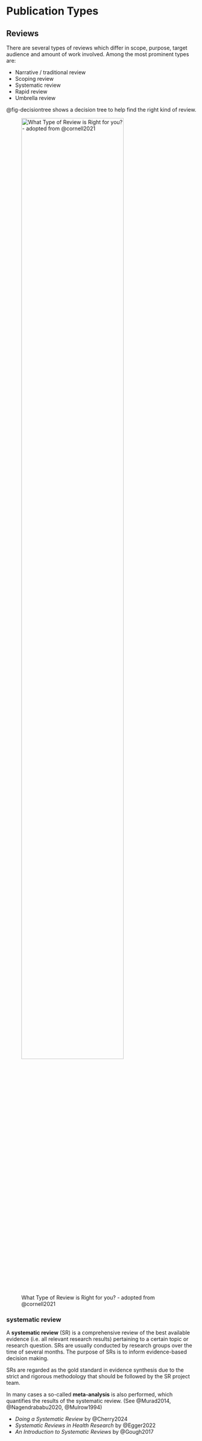 # Publication Types


## Reviews {#sec-review}

There are several types of reviews which differ in scope, purpose, target 
audience and amount of work involved. Among the most prominent types are:

- Narrative / traditional review
- Scoping review
- Systematic review
- Rapid review
- Umbrella review

@fig-decisiontree shows a decision tree to help find the right kind of review.

![What Type of Review is Right for you? - adopted from @cornell2021](./fig/decisiontree.svg){#fig-decisiontree width=80%}


### systematic review {#sec-sysrev}

A **systematic review** (SR) is a comprehensive review of the best available 
evidence (i.e. all relevant research results) pertaining to a certain topic or 
research question. SRs are usually conducted by research groups over the time of
several months. The purpose of SRs is to inform evidence-based decision making.

SRs are regarded as the gold standard in evidence synthesis due to the strict 
and rigorous methodology that should be followed by the SR project team.

In many cases a so-called **meta-analysis** is also performed, which quantifies
the results of the systematic review. (See @Murad2014, @Nagendrababu2020, @Mulrow1994)

::: {.callout-tip title="Recommended reading"}
- *Doing a Systematic Review* by @Cherry2024  
- *Systematic Reviews in Health Research* by @Egger2022  
- *An Introduction to Systematic Reviews* by @Gough2017
:::